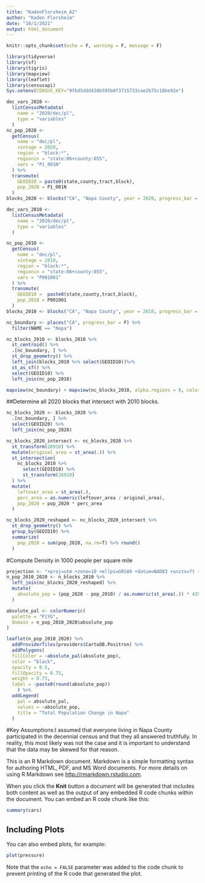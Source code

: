 ```yaml
---
title: "KadenFlorsheim_A2"
author: "Kaden Florsheim"
date: "10/1/2021"
output: html_document
---
```


```r
knitr::opts_chunk$set(echo = F, warning = F, message = F)
```

```r
library(tidyverse)
library(sf)
library(tigris)
library(mapview)
library(leaflet)
library(censusapi)
Sys.setenv(CENSUS_KEY="9fbd5ddd430b595b8f3715733cae2b75c18be92e")
```

```r
dec_vars_2020 <-
  listCensusMetadata(
    name = "2020/dec/pl",
    type = "variables"
  )
nc_pop_2020 <-
  getCensus(
    name = "dec/pl",
    vintage = 2020,
    region = "block:*", 
    regionin = "state:06+county:055",
    vars = "P1_001N"
  ) %>% 
  transmute(
    GEOID20 = paste0(state,county,tract,block),
    pop_2020 = P1_001N
  )
blocks_2020 <- blocks("CA", "Napa County", year = 2020, progress_bar = F)
```

```r
dec_vars_2010 <-
  listCensusMetadata(
    name = "2010/dec/pl",
    type = "variables"
  )

nc_pop_2010 <-
  getCensus(
    name = "dec/pl",
    vintage = 2010,
    region = "block:*", 
    regionin = "state:06+county:055",
    vars = "P001001"
  ) %>% 
  transmute(
    GEOID10 =  paste0(state,county,tract,block),
    pop_2010 = P001001
  )
blocks_2010 <- blocks("CA", "Napa County", year = 2010, progress_bar = F)
```

```r
nc_boundary <- places("CA", progress_bar = F) %>% 
  filter(NAME == "Napa")

nc_blocks_2010 <- blocks_2010 %>% 
  st_centroid() %>% 
  .[nc_boundary, ] %>% 
  st_drop_geometry() %>% 
  left_join(blocks_2010 %>% select(GEOID10))%>% 
  st_as_sf() %>% 
  select(GEOID10) %>% 
  left_join(nc_pop_2010)

mapview(nc_boundary) + mapview(nc_blocks_2010, alpha.regions = 0, color = "red", lwd = 2)
```

##Determine all 2020 blocks that intersect with 2010 blocks.
```r
nc_blocks_2020 <- blocks_2020 %>%
  .[nc_boundary, ] %>% 
  select(GEOID20) %>% 
  left_join(nc_pop_2020)
```

```r
nc_blocks_2020_intersect <- nc_blocks_2020 %>% 
  st_transform(26910) %>% 
  mutate(original_area = st_area(.)) %>% 
  st_intersection(
    nc_blocks_2010 %>%
      select(GEOID10) %>% 
      st_transform(26910)
  ) %>% 
  mutate(
    leftover_area = st_area(.),
    perc_area = as.numeric(leftover_area / original_area),
    pop_2020 = pop_2020 * perc_area
  )
```

```r
nc_blocks_2020_reshaped <- nc_blocks_2020_intersect %>%
  st_drop_geometry() %>% 
  group_by(GEOID10) %>% 
  summarize(
    pop_2020 = sum(pop_2020, na.rm=T) %>% round()
  )
```

#Compute Density in 1000 people per square mile
```r
projection <- "+proj=utm +zone=10 +ellps=GRS80 +datum=NAD83 +units=ft +no_defs"
n_pop_2010_2020 <- n_blocks_2010 %>% 
  left_join(nc_blocks_2020_reshaped) %>% 
  mutate(
    absolute_pop = (pop_2020 - pop_2010) / as.numeric(st_area(.)) * 43560
  )
```

```r
absolute_pal <- colorNumeric(
  palette = "PiYG",
  domain = n_pop_2010_2020$absolute_pop
)
```

```r
leaflet(n_pop_2010_2020) %>% 
  addProviderTiles(providers$CartoDB.Positron) %>% 
  addPolygons(
  fillColor = ~absolute_pal(absolute_pop),
  color = "black",
  opacity = 0.5,
  fillOpacity = 0.75,
  weight = 0.75,
  label = ~paste0(round(absolute_pop))
    ) %>%
  addLegend(
    pal = absolute_pal,
    values = ~absolute_pop,
    title = "Total Population Change in Napa"
  )
```


#Key Assumptions:I assumed that everyone living in Napa County participated in the decennial census and that they all answered truthfully. In reality, this most likely was not the case and it is important to understand that the data may be skewed for that reason.

This is an R Markdown document. Markdown is a simple formatting syntax for authoring HTML, PDF, and MS Word documents. For more details on using R Markdown see <http://rmarkdown.rstudio.com>.

When you click the **Knit** button a document will be generated that includes both content as well as the output of any embedded R code chunks within the document. You can embed an R code chunk like this:

```r
summary(cars)
```

## Including Plots

You can also embed plots, for example:

```r
plot(pressure)
```

Note that the `echo = FALSE` parameter was added to the code chunk to prevent printing of the R code that generated the plot.
